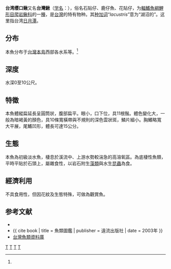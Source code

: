 {{Speciesbox 
| taxon = Formosania lacustre
| status = NE
| status_system = IUCN3.1
| authority =  Steindachner, 1908<ref name='id6501'>{{cite web| url =http://www.bioinfo.cn/db05/BjdwSpecies.php?action=view&id=6501| title =台湾缨口鳅| work =中国动物物种编目数据库| publisher =中国科学院微生物研究所| author =中国科学院动物研究所| accessdate =2009-04-11| deadurl =yes| archiveurl =https://web.archive.org/web/20160305025541/http://www.bioinfo.cn/db05/BjdwSpecies.php?action=view&id=6501| archivedate =2016-03-05}}</ref>
| synonyms =
* ''Crossostoma lacustre''
* ''Formosania lacustris''
}}

'''台湾缨口鳅'''又名'''台灣鰍'''（[[学名|学名]]：{{lang|la|''Formosania lacustre''}}），俗名石貼仔、鹿仔魚、花貼仔，为[[輻鰭魚綱|輻鰭魚綱]][[鯉形目|鯉形目]][[爬岩鳅科|爬岩鳅科]]的一[[種|種]]，是[[台灣|台灣]]的特有物种。其[[种加词|种加词]]“''lacustris''”意为“湖沼的”。这里指台湾[[日月潭|日月潭]]。

==分布==
本魚分布于[[台灣島|台灣本島]]西部各水系等。<ref name='id6501'/>

==深度==
水深0至10公尺。

==特徵==
本魚體縱扁延長呈圓筒狀，腹部扁平。眼小，口下位，具11根鬚。體色變化大，一般為暗褐黃的顏色，具10條寬橫帶與不規則的深色雲狀斑，鱗片細小。胸鰭略寬大平展，尾鰭凹形，體長可達15公分。

==生態==
本魚為初級淡水魚，棲息於溪流中、上游水勢較湍急的高溶氧區。為底棲性魚類，平時平貼於石頭上，屬雜食性，以岩石附生[[藻類|藻類]]與水生[[昆蟲|昆蟲]]為食。

==經濟利用==
不具食用性，但因花紋及生態特殊，可做為觀賞魚。

== 参考文献 ==
{{reflist}}
*{{FishBase_species|genus=Crossostoma|species=lacustre|year=2011|month=12}}
*{{ cite book | title = 魚類圖鑑 | publisher = 遠流出版社 | date = 2003年 }}
*[http://fishdb.sinica.edu.tw/ 台灣魚類資料庫]{{Wayback|url=http://fishdb.sinica.edu.tw/ |date=20160304193340 }}

{{Taxonbar|from=Q6423408}}

[[Category:觀賞魚|T]]
[[Category:缨口鳅属|T]]
[[Category:台灣特有種|T]]
[[Category:1908年描述的鱼类|T]]